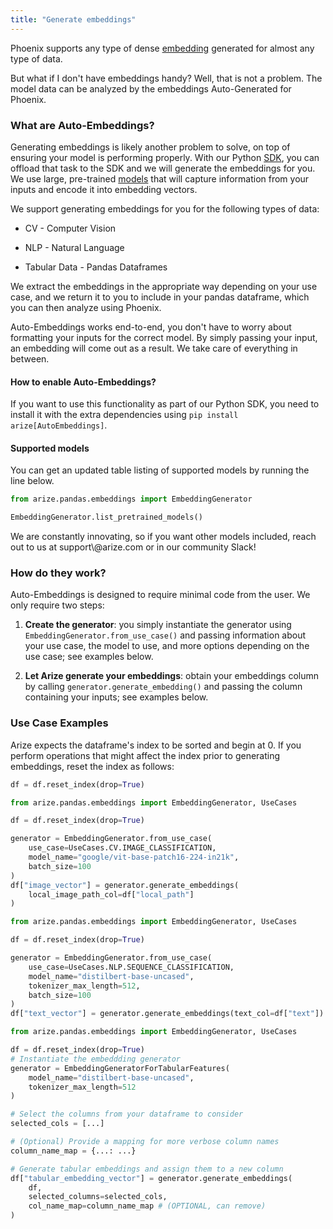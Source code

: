 ```yaml
---
title: "Generate embeddings"
---
```


Phoenix supports any type of dense [embedding](https://github.com/Arize-ai/phoenix/blob/d52ecee031c738d48fcab70adadb8613e0d61949/docs/inferences/use-cases-inferences/embeddings-analysis.md) generated for almost any type of data.

But what if I don't have embeddings handy? Well, that is not a problem. The model data can be analyzed by the embeddings Auto-Generated for Phoenix.

### What are Auto-Embeddings?

Generating embeddings is likely another problem to solve, on top of ensuring your model is performing properly. With our Python [SDK](https://arize.com/docs/ax/machine-learning/machine-learning/api-reference-ml/python-sdk/arize.pandas/autoembeddings#the-embeddinggenerator-class), you can offload that task to the SDK and we will generate the embeddings for you. We use large, pre-trained [models](https://github.com/Arize-ai/phoenix/blob/main/docs/inferences/how-to-inferences/broken-reference/README.md) that will capture information from your inputs and encode it into embedding vectors.

We support generating embeddings for you for the following types of data:

* CV - Computer Vision

* NLP - Natural Language

* Tabular Data - Pandas Dataframes

We extract the embeddings in the appropriate way depending on your use case, and we return it to you to include in your pandas dataframe, which you can then analyze using Phoenix.

Auto-Embeddings works end-to-end, you don't have to worry about formatting your inputs for the correct model. By simply passing your input, an embedding will come out as a result. We take care of everything in between.

#### How to enable Auto-Embeddings?

If you want to use this functionality as part of our Python SDK, you need to install it with the extra dependencies using `pip install arize[AutoEmbeddings]`.

#### Supported models

You can get an updated table listing of supported models by running the line below.

```python
from arize.pandas.embeddings import EmbeddingGenerator

EmbeddingGenerator.list_pretrained_models()
```

<Info>
We are constantly innovating, so if you want other models included, reach out to us at support\@arize.com or in our community Slack!

</Info>

### How do they work?

Auto-Embeddings is designed to require minimal code from the user. We only require two steps:

1. **Create the generator**: you simply instantiate the generator using `EmbeddingGenerator.from_use_case()` and passing information about your use case, the model to use, and more options depending on the use case; see examples below.

2. **Let Arize generate your embeddings**: obtain your embeddings column by calling `generator.generate_embedding()` and passing the column containing your inputs; see examples below.

### Use Case Examples

<Warning>
Arize expects the dataframe's index to be sorted and begin at 0. If you perform operations that might affect the index prior to generating embeddings, reset the index as follows:

```py
df = df.reset_index(drop=True)
```

</Warning>

<CodeGroup>

```python CV
from arize.pandas.embeddings import EmbeddingGenerator, UseCases

df = df.reset_index(drop=True)

generator = EmbeddingGenerator.from_use_case(
    use_case=UseCases.CV.IMAGE_CLASSIFICATION,
    model_name="google/vit-base-patch16-224-in21k",
    batch_size=100
)
df["image_vector"] = generator.generate_embeddings(
    local_image_path_col=df["local_path"]
)
```

```python NLP
from arize.pandas.embeddings import EmbeddingGenerator, UseCases

df = df.reset_index(drop=True)

generator = EmbeddingGenerator.from_use_case(
    use_case=UseCases.NLP.SEQUENCE_CLASSIFICATION,
    model_name="distilbert-base-uncased",
    tokenizer_max_length=512,
    batch_size=100
)
df["text_vector"] = generator.generate_embeddings(text_col=df["text"])
```

```python Tabular Data - Pandas Dataframe
from arize.pandas.embeddings import EmbeddingGenerator, UseCases

df = df.reset_index(drop=True)
# Instantiate the embeddding generator
generator = EmbeddingGeneratorForTabularFeatures(
    model_name="distilbert-base-uncased",
    tokenizer_max_length=512
)

# Select the columns from your dataframe to consider
selected_cols = [...]

# (Optional) Provide a mapping for more verbose column names
column_name_map = {...: ...}

# Generate tabular embeddings and assign them to a new column
df["tabular_embedding_vector"] = generator.generate_embeddings(
    df,
    selected_columns=selected_cols,
    col_name_map=column_name_map # (OPTIONAL, can remove)
)
```

</CodeGroup>
